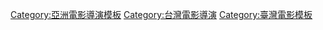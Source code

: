 [[Category:亞洲電影導演模板|Category:亞洲電影導演模板]]
[[Category:台灣電影導演|Category:台灣電影導演]]
[[Category:臺灣電影模板‎|Category:臺灣電影模板‎]]